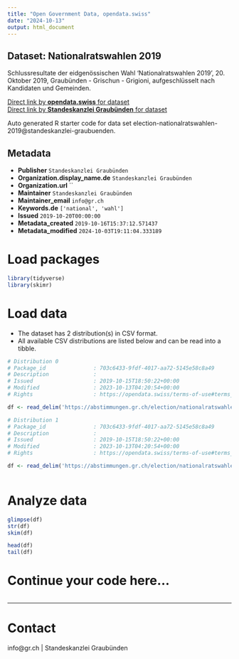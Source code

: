 ```yaml
---
title: "Open Government Data, opendata.swiss"
date: "2024-10-13"
output: html_document
---
```


## Dataset: Nationalratswahlen 2019

Schlussresultate der eidgenössischen Wahl 'Nationalratswahlen 2019', 20. Oktober 2019, Graubünden - Grischun - Grigioni, aufgeschlüsselt nach Kandidaten und Gemeinden.

[Direct link by **opendata.swiss** for dataset](https://opendata.swiss/de/dataset/nationalratswahlen-20191)<br>
[Direct link by **Standeskanzlei Graubünden** for dataset](https://abstimmungen.gr.ch/election/nationalratswahlen-2019/data)

Auto generated R starter code for data set election-nationalratswahlen-2019@standeskanzlei-graubuenden.

## Metadata

- **Publisher** `Standeskanzlei Graubünden`
- **Organization.display_name.de** `Standeskanzlei Graubünden`
- **Organization.url** ``
- **Maintainer** `Standeskanzlei Graubünden`
- **Maintainer_email** `info@gr.ch`
- **Keywords.de** `['national', 'wahl']`
- **Issued** `2019-10-20T00:00:00`
- **Metadata_created** `2019-10-16T15:37:12.571437`
- **Metadata_modified** `2024-10-03T19:11:04.333189`


# Load packages

```r

library(tidyverse)
library(skimr)

```

# Load data

-   The dataset has 2 distribution(s) in CSV format.
-   All available CSV distributions are listed below and can be read into a tibble.

```r

# Distribution 0
# Package_id               : 703c6433-9fdf-4017-aa72-5145e58c8a49
# Description              : 
# Issued                   : 2019-10-15T18:50:22+00:00
# Modified                 : 2023-10-13T04:20:54+00:00
# Rights                   : https://opendata.swiss/terms-of-use#terms_by

df <- read_delim('https://abstimmungen.gr.ch/election/nationalratswahlen-2019/data-csv')

# Distribution 1
# Package_id               : 703c6433-9fdf-4017-aa72-5145e58c8a49
# Description              : 
# Issued                   : 2019-10-15T18:50:22+00:00
# Modified                 : 2023-10-13T04:20:54+00:00
# Rights                   : https://opendata.swiss/terms-of-use#terms_by

df <- read_delim('https://abstimmungen.gr.ch/election/nationalratswahlen-2019/data-parties-csv')



```

# Analyze data

```r

glimpse(df)
str(df)
skim(df)

head(df)
tail(df)

```

# Continue your code here...

```r

```

------------------------------------------------------------------------

# Contact

info@gr.ch | Standeskanzlei Graubünden
